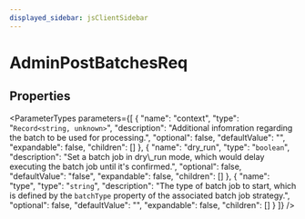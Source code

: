 ```yaml
---
displayed_sidebar: jsClientSidebar
---
```



# AdminPostBatchesReq

## Properties

<ParameterTypes parameters={[
  {
    "name": "context",
    "type": "`Record<string, unknown>`",
    "description": "Additional infomration regarding the batch to be used for processing.",
    "optional": false,
    "defaultValue": "",
    "expandable": false,
    "children": []
  },
  {
    "name": "dry_run",
    "type": "`boolean`",
    "description": "Set a batch job in dry\\_run mode, which would delay executing the batch job until it's confirmed.",
    "optional": false,
    "defaultValue": "false",
    "expandable": false,
    "children": []
  },
  {
    "name": "type",
    "type": "`string`",
    "description": "The type of batch job to start, which is defined by the `batchType` property of the associated batch job strategy.",
    "optional": false,
    "defaultValue": "",
    "expandable": false,
    "children": []
  }
]} />
